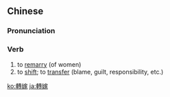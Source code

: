 {{also|转嫁}}
==Chinese==
{{zh-forms|s=转嫁}}

===Pronunciation===
{{zh-pron
|m=zhuǎnjià
|c=zyun2 gaa3
|mn=qz,xm:choán-kà/tw:choán-kè/zz:choán-kèe
|cat=v
}}

===Verb===
{{zh-verb}}

# to [[remarry]] (of women)
# to [[shift]]; to [[transfer]] (blame, guilt, responsibility, etc.)

[[ko:轉嫁]]
[[ja:轉嫁]]